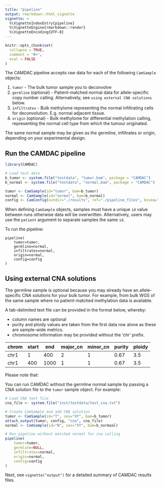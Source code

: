 ```yaml
---
title: "pipeline"
output: rmarkdown::html_vignette
vignette: >
  %\VignetteIndexEntry{pipeline}
  %\VignetteEngine{rmarkdown::render}
  %\VignetteEncoding{UTF-8}
---
```


```r
knitr::opts_chunk$set(
  collapse = TRUE,
  comment = "#>",
  eval = FALSE
)
```

The CAMDAC pipeline accepts raw data for each of the following `CamSample` objects:

1. `tumor` - The bulk tumor sample you  to deconvolve
2. `germline` (optional) - Patient-matched normal data for allele-specific copy number calling. Alternatively, see `using external CNA solutions` below.
3. `infiltrates` - Bulk methylome representing the normal infiltrating cells for deconvolution. E.g. normal adjacent tissue.
4. `origin` (optional) - Bulk methylome for differential methylation calling, representing the normal cell type from which the tumour originated.

The same normal sample may be  given as the germline, infiltrates or origin, depending on your experimental design.

## Run the CAMDAC pipeline

```r
library(CAMDAC)

# Load test data
b_tumor <- system.file("testdata", "tumor.bam", package = "CAMDAC")
b_normal <- system.file("testdata", "normal.bam", package = "CAMDAC")

tumor <- CamSample(id="tumor", bam=b_tumor)
normal <- CamSample(id="normal", bam=b_normal)
config <- CamConfig(outdir="./results", ref="./pipeline_files", bsseq="wgbs", lib="pe", cores=10)
```

When defining `CamSample` objects, samples must have a unique `id` value between runs otherwise data will be overwritten. Alternatively, users may use the `patient` argument to separate samples the same `id`.

To run the pipeline:

```
pipeline(
    tumor=tumor,
    germline=normal,
    infiltrates=normal,
    origin=normal,
    config=config
)
```

## Using external CNA solutions

The germline sample is optional because you may already have an allele-specific CNA solutions for your bulk tumor. For example, from bulk WGS of the same sample where no patient-matched methylation data is available.

A tab-delimited text file can be provided in the format below, whereby:

- column names are optional
- purity and ploidy values are taken from the first data row alone as these are sample-wide metrics.
- chromosome information may be provided without the 'chr' prefix.

| chrom | start | end | major_cn | minor_cn | purity | ploidy |
| --------- | ---- | ---- | ---- | ---- | ---- | ---- |
| chr1 | 1 | 400 | 2 | 1 | 0.67 | 3.5 |
| chr1 | 400 | 1000 | 1 | 1 | 0.67 | 3.5 |

Please note that:

You can run CAMDAC without the germline normal sample by passing a CNA solution file to the `tumor` sample object. For example:

```r
# Load CNA text file
cna_file <- system.file("inst/testdata/test_cna.txt")

# Create CamSample and add CNA solution
tumor <- CamSample(id="T", sex="XY", bam=b_tumor)
attach_output(tumor, config, "cna", cna_file)
normal <- CamSample(id="N", sex="XY", bam=b_normaal)

# Run pipeline without matched normal for cna calling
pipeline(
    tumor=tumor,
    germline=NULL,
    infiltrates=normal,
    origin=normal,
    config=config
)
```

Next, see `vignette("output")` for a detailed summary of CAMDAC results files.
